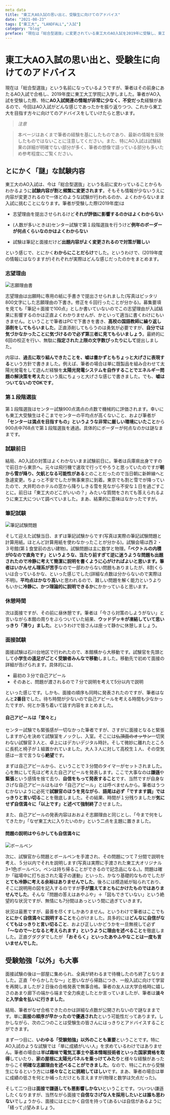 ---
meta data
title: "東工大AO入試の思い出と、受験生に向けてのアドバイス"
date: "2021-08-23"
tags: ["東工大", "LANDFALL","入試"]
category: "blog"
preface: "現在は「総合型選抜」に変更されている東工大のAO入試を2019年に受験し、東工大に入学するまでの過程を、筆者の経験を元にまとめます。"
---
# 東工大AO入試の思い出と、受験生に向けてのアドバイス

現在は「総合型選抜」という名前になっているようですが、筆者はその前身にあたるAO入試で合格し、2019年度に東工大工学院に入学しました。筆者がAO入試を受験した際、特に**AO入試関連の情報が非常に少なく、不安だった**経験があるので、今回はAO入試がどんな感じであったかを振り返りつつ、これから東工大を目指す方々に向けてのアドバイスをしていけたらと思います。

>*注意*

>本ページはあくまで筆者の経験を基にしたものであり、最新の情報を反映したものではないことに注意してください。また、特にAO入試は試験結果の詳細が明確でない部分が多く、筆者の想像で語っている部分も多いため参考程度にご覧ください。

## とにかく「謎」な試験内容

東工大のAO入試は、今は「総合型選抜」という名前に変わっていることからもわかるように**試験内容が割と頻繁に変更されます**。そもそも情報が少ないうえに内容が変更されるので一体どのような試験が行われるのか、よくわからないまま入試に挑むことになります。筆者が受験した際(2019年度)は

* 志望理由を提出させられるけど**それが評価に影響するのかはよくわからない**

* (人数が多いときは)センター試験で第１段階選抜を行うけど**例年のボーダーが何点くらいなのかはよくわからない**

* 試験は筆記と面接だけど**出題内容がよく変更されるので対策が難しい**

という感じで、とにかく**わからにことだらけ**でした。というわけで、(2019年度の情報にはなりますが)それぞれが実際はどんな感じだったのかをまとめます。

### 志望理由
![志願理由書](administration/motivation.jpg "ピッタリ800文字にした志願理由の下書き。修正を６回行ったことが分かる。")

志望理由は出願時に専用の紙に手書きで提出させられました(写真はピッタリ800文字にした志願理由の下書き。修正を６回行ったことが分かる)。募集要項を見ても「筆記＋面接で100点」としか書いていないのでこの志望理由が入試結果に影響するのかは正直よくわかりませんが、かといって適当に書くわけにもいきません。ということで筆者はPCで下書きを書き、**高校の国語教師に繰り返し添削をしてもらいました**。正直添削してもらうのは勇気が必要ですが、**自分では気づかなかったことに気づけるので必ず第三者に見てもらいましょう**。最終的に6回の校正を行い、無駄に**指定された上限の文字数ぴったりにして**提出しました。

内容は、**過去に取り組んできたことを、嘘は書かずともちょっと大げさに表現する**という方針で書きました。例えば、筆者の場合は単に既製品を組み合わせて太陽光発電をして遊んだ経験を**太陽光発電システムを自作することでエネルギー問題の解決策を考えた**という風にちょっと大げさな感じで書きました。でも、**嘘はついてないのでOKです**。

### 第１段階選抜

第１段階選抜はセンター試験900点満点の点数で機械的に評価されます。幸いにも東工大受験生はそこまでセンターの平均点が高くないこと、および筆者が **「センターは満点を目指すもの」というような非常に厳しい環境にいたこと**から900点中768点で第１段階選抜を通過。具体的にボーダーが何点なのかは謎なままです。

### 試験前日

結局、AO入試の対策はよくわかないまま試験前日に。筆者は兵庫県出身ですので前日から東京へ。元々は飛行機で速攻で行ってやろうと思っていたのですが**朝から雪が降り、欠航となる可能性がある**とのことだったので当日朝に新幹線へと急遽変更。ちょっと不安でしたが無事東京に到着。東京でも割と雪でが降っていたので、大井町のホテルの窓から降りしきる雪を見ながら不安な１日を過ごすことに。前日は「東工大のどこがいいの？」みたいな質問をされても答えられるように東工大について調べていました。まあ、結果的に意味はなかったですが。

### 筆記試験

![筆記試験問題](administration/question.jpg "実際の筆記試験問題と計算用紙。ほとんど計算用紙を使わなかった。")

そして迎えた試験当日、まずは筆記試験からです(写真は実際の筆記試験問題と計算用紙。ほとんど計算用紙を使わなかったことが分かる)。試験会場は西２・３号館(第１食堂前の古い建物)。試験問題は主に数学と物理。**「ベクトルの内積が0なので直角です」**というような、当たり前すぎて逆に迷うような問題も出題されたので冷静に考えて簡潔に説明を書くように心がければよいと思います。筆者はいかんせん**理系が苦手**なので一部わからない問題もありましたが、8割くらいは合っているかな、といった感じでした(詳細な点数は分からないので実際は不明)。**平均点はかなり高い**と思われるので、難しい問題を解く能力というよりもいかに**冷静に、かつ理論的に説明できるか**にかかっていると思います。

### 休憩時間

次は面接ですが、その前に昼休憩です。筆者は「今さら対策のしようがない」と言いながら本館の周りをぶらついていた結果、**ウッドデッキが凍結していて思いっきり「滑り」ました**。というわけで皆さんは座って静かに休憩しましょう。

### 面接試験

面接試験は石川台地区で行われたので、本館横から大移動です。試験官を先頭として**小学生の遠足がごとく受験者みんなで移動**しました。移動先で初めて面接の詳細が告げられます。具体的には、

* 最初の３分で自己アピール
* そのあと、問題が渡されるので７分で説明を考えて5分以内で説明

といった感じです。しかも、面接の順序も同時に発表されたのですが、筆者はなんと**2番目**でした。待ち時間が少ないので自己アピールを考える時間も少なかったですが、何とか落ち着いて話す内容をまとめました。

#### 自己アピールは「堂々と」

センター試験でも緊張感が一切なかった筆者ですが、さすがに面接となると緊張しますが心を決めて試験室をノックし、入室。そこには~~仏頂面のオッサン~~一切笑わない試験官３人と、卓上にはデカいデジタル時計。そして微妙に離れたところに長机と椅子が１組置かれていました。大人３人に対して高校生１人、その空気感は一言で言うなら**絶望**です。

まずは自己アピールから、ということで３分間のタイマーがセットされました。心を無にして先ほど考えた自己アピールを発表します。ここで大事なのは**謙遜**や**緊張**という感情を捨て去り、**自信をもって発表すること**です、当然ですが自身なさげな自己アピールはもはや「自己アピール」とは呼べませんから。筆者はうつむかないように必死で**試験官のほうを見ながら**、**語尾は必ず「ですます調」ではっきりと言い切る**ことを徹底しました。その結果、時間が１分残りましたが**気にせず自信満々に「以上です」と述べて強制終了**させました。

また、自己アピールの発表内容はおおよそ志願理由と同じとし、「今まで何をしてきたか」「なぜ東工大に入りたいのか」という二点を主題に置きました。

#### 問題の説明はやらかしても自信満々に

![ボールペン](administration/pen.jpg "実際に手渡された東工大オリジナル3+1色ボールペン。ペンは持ち帰ることができるので記念品になる。")

次に、試験官から問題とボールペンを手渡され、その問題につて７分間で説明を考え、５分以内でそれを説明します(写真は実際に手渡された東工大オリジナル3+1色ボールペン。ペンは持ち帰ることができるので記念品になる。)。問題は確か「磁場中に打ち出された電子の運動」といった、かなり基礎的なものでしたが**とても冷静に考える余裕はありませんでした**。後ろには模造紙が貼られており、そこに説明用の図を記入するのですが**手が震えてまともにかけたものではありませんでした**。そんな「問題の答えはあやふや」＋「図もできていない」という絶望的な状況ですが、無情にも7分間はあっという間に過ぎていきます。

状況は最悪ですが、最善を尽くすしかありません。というわけで筆者はここでも**とにかく自信満々に説明すること**を心がけました。具多的には**どんなに自信がなくてもはっきりと言い切ること**、および正しいかどうかを一旦無視して必ず **「～なので～となると考えられます」というように理由を述べること**を徹底しました。正直グダグダでしたが **「おそらく」といったあやふやなことは一度も言いませんでした**。

## 受験勉強「以外」も大事

面接試験の後は一部屋に集められ、全員が終わるまで待機したのち終了となりました。正直「やらかしたな～」と思いながら帰路につき、一般入試に向けて学習を再開しましたが２日後の合格発表で無事合格。筆者の友人は大学合格時に嬉しさのあまり廊下の端から端まで全力疾走したとか言っていましたが、筆者は**淡々と入学金を払いに行きました**。

結局、筆者がなぜ合格できたのかは詳細な点数が公開されないので謎なままです。単に**面接の順序が早かったので優遇された**という可能性だってあります。しかしながら、次の二つのことは受験生の皆さんにはっきりとアドバイスすることができます。

まず一つ目に、**いわゆる「受験勉強」以外のことも重要**ということです。特にAO入試のような試験では「単に成績がいい人」を求めているわけではありません。筆者の場合は**半ば趣味で電気工事士や基本情報技術者といった国家資格を取得**していたり、**家の屋根に太陽光パネルを乗っけてみたり**と様々な経験があったからこそ**明確な志願理由を述べることができました**。なので、特にこれから受験生になるという方には**様々なことに挑戦してほしい**です。まあ、筆者の場合は単に成績の低さを何とか補っただけとも言えますが(物理と数学は欠点だった)。

そして二つ目は**面接で謙遜しても悪影響しかない**ということです。ついつい謙遜したくなりますが、当然ながら面接で**自信なさげな人を採用したいとは誰も思わない**でしょうから、面接にはとにかく自信を持って(あるいは自信があるように「繕って」)望みましょう。